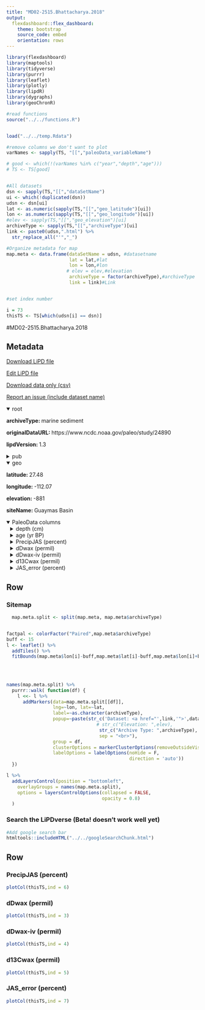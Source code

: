 ```yaml
---
title: "MD02-2515.Bhattacharya.2018"
output: 
  flexdashboard::flex_dashboard:
    theme: bootstrap
    source_code: embed
    orientation: rows
---
```


```r
library(flexdashboard)
library(maptools)
library(tidyverse)
library(purrr)
library(leaflet)
library(plotly)
library(lipdR)
library(dygraphs)
library(geoChronR)

#read functions
source("../../functions.R")


load("../../temp.Rdata")

#remove columns we don't want to plot
varNames <- sapply(TS, "[[","paleoData_variableName")

# good <- which(!(varNames %in% c("year","depth","age")))
# TS <- TS[good]


#All datasets
dsn <- sapply(TS,"[[","dataSetName")
ui <- which(!duplicated(dsn))
udsn <- dsn[ui]
lat <- as.numeric(sapply(TS,"[[","geo_latitude")[ui])
lon <- as.numeric(sapply(TS,"[[","geo_longitude")[ui])
#elev <- sapply(TS,"[[","geo_elevation")[ui]
archiveType <- sapply(TS,"[[","archiveType")[ui]
link <- paste0(udsn,".html") %>% 
  str_replace_all("'","_")

#Organize metadata for map
map.meta <- data.frame(dataSetName = udsn, #datasetname
                       lat = lat,#lat
                       lon = lon,#lon
                      # elev = elev,#elevation
                       archiveType = factor(archiveType),#archiveType
                       link = link)#Link


#set index number

i = 73
thisTS <- TS[which(udsn[i] == dsn)]
```
#MD02-2515.Bhattacharya.2018

Metadata {.sidebar}
-------------------------------------
[Download LiPD file](MD02-2515.Bhattacharya.2018.lpd)
            

[Edit LiPD file](http://lipd.net/playground?source=http://lipdverse.org/wNAm0_1_0/MD02-2515.Bhattacharya.2018.lpd)
            

[Download data only (csv)](MD02-2515.Bhattacharya.2018.csv)
            

[Report an issue (include dataset name)](https://github.com/nickmckay/LiPDverse/issues)

<details open style="margin-left: 0px">
<summary>root</summary>
<p style="margin-left: 0px"><strong>archiveType: </strong>marine sediment
<p style="margin-left: 0px"><strong>originalDataURL: </strong>https://www.ncdc.noaa.gov/paleo/study/24890
<p style="margin-left: 0px"><strong>lipdVersion: </strong>1.3
</details>
<details>
<summary>pub</summary>
<details style="margin-left: 10px">
<summary>pub1</summary>
<p style="margin-left: 10px"><strong>journal: </strong>Nature Geoscience
<p style="margin-left: 10px"><strong>volume: </strong>11
<p style="margin-left: 10px"><strong>pages: </strong>848-852
<p style="margin-left: 10px"><strong>pubYear: </strong>2018
<p style="margin-left: 10px"><strong>title: </strong>Ice-sheet modulation of deglacial North American monsoon intensification
</details>
<details style="margin-left: 10px">
<summary>pub2</summary>
<p style="margin-left: 10px"><strong>journal: </strong>Paleoceanography
<p style="margin-left: 10px"><strong>volume: </strong>27
<p style="margin-left: 10px"><strong>pages: </strong>n/a-n/a
<p style="margin-left: 10px"><strong>title: </strong>Sea-surface temperature records of Termination 1 in the Gulf of California: Challenges for seasonal and interannual analogues of tropical Pacific climate change
</details>
</details>
<details open style="margin-left: 0px">
<summary>geo</summary>
<p style="margin-left: 0px"><strong>latitude: </strong>27.48
<p style="margin-left: 0px"><strong>longitude: </strong>-112.07
<p style="margin-left: 0px"><strong>elevation: </strong>-881
<p style="margin-left: 0px"><strong>siteName: </strong>Guaymas Basin
</details>
<details open>
<summary>PaleoData columns</summary>
<details style="margin-left: 10px">
<summary>depth (cm)</summary>
<p style="margin-left: 10px"><strong>TSid: </strong>WEB9927679a
<p style="margin-left: 10px"><strong>variableName: </strong>depth
<p style="margin-left: 10px"><strong>units: </strong>cm
</details>
<details style="margin-left: 10px">
<summary>age (yr BP)</summary>
<p style="margin-left: 10px"><strong>TSid: </strong>WEB30a9cdbb
<p style="margin-left: 10px"><strong>variableName: </strong>age
<p style="margin-left: 10px"><strong>units: </strong>yr BP
<p style="margin-left: 10px"><strong>description: </strong>calendar years before preset
</details>
<details style="margin-left: 10px">
<summary>PrecipJAS (percent)</summary>
<p style="margin-left: 10px"><strong>TSid: </strong>WEBb2aba08b
<p style="margin-left: 10px"><strong>variableName: </strong>PrecipJAS
<p style="margin-left: 10px"><strong>units: </strong>percent
<p style="margin-left: 10px"><strong>description: </strong>precipitation,,,percent,July-September, Climate Reconstruction,,Bayesian inference,N, Mean percent July-September rainfall
<p style="margin-left: 10px"><strong>useInGlobalTemperatureAnalysis: </strong>TRUE
<details>
<summary>interpretation</summary>
<details style="margin-left: 20px">
<summary>1</summary>
<p style="margin-left: 20px"><strong>direction: </strong>positive
<p style="margin-left: 20px"><strong>scope: </strong>climate
<p style="margin-left: 20px"><strong>seasonality: </strong>summer
<p style="margin-left: 20px"><strong>variable: </strong>M
<p style="margin-left: 20px"><strong>variableDetail: </strong>monsoon
</details>
</details>
</details>
<details style="margin-left: 10px">
<summary>dDwax (permil)</summary>
<p style="margin-left: 10px"><strong>TSid: </strong>WEB91a5aefc
<p style="margin-left: 10px"><strong>variableName: </strong>dDwax
<p style="margin-left: 10px"><strong>units: </strong>permil
<p style="margin-left: 10px"><strong>description: </strong>delta D, C-30 fatty acid,,per mil VSMOW,,Paleoceanography,,compound-specific isotope ratio mass spectrometry,N,
</details>
<details style="margin-left: 10px">
<summary>dDwax-iv (permil)</summary>
<p style="margin-left: 10px"><strong>TSid: </strong>WEB9ef643f8
<p style="margin-left: 10px"><strong>variableName: </strong>dDwax-iv
<p style="margin-left: 10px"><strong>units: </strong>permil
<p style="margin-left: 10px"><strong>description: </strong>Corrected for Ice Volume. delta D, C-30 fatty acid,,per mil VSMOW,,Paleoceanography,corrected,compound-specific isotope ratio mass spectrometry,N, corrected for ice volume
</details>
<details style="margin-left: 10px">
<summary>d13Cwax (permil)</summary>
<p style="margin-left: 10px"><strong>TSid: </strong>WEB0e9b02bc
<p style="margin-left: 10px"><strong>variableName: </strong>d13Cwax
<p style="margin-left: 10px"><strong>units: </strong>permil
<p style="margin-left: 10px"><strong>description: </strong>delta 13C, C-30 fatty acid,,per mil VSMOW,,Paleoceanography,,compound-specific isotope ratio mass spectrometry,N,
</details>
<details style="margin-left: 10px">
<summary>JAS_error (percent)</summary>
<p style="margin-left: 10px"><strong>TSid: </strong>WEB7222cb3d
<p style="margin-left: 10px"><strong>variableName: </strong>JAS_error
<p style="margin-left: 10px"><strong>units: </strong>percent
<p style="margin-left: 10px"><strong>description: </strong>precipitation error,,,percent,July-September, Climate Reconstruction,,Bayesian inference,N, error for Mean percent July-September rainfall
</details>

Row {.tabset .tabset-fade}
-----------------------------------------------------------------------

### Sitemap

```r
  map.meta.split <- split(map.meta, map.meta$archiveType)


factpal <- colorFactor("Paired",map.meta$archiveType)
buff <- 15
l <- leaflet() %>% 
  addTiles() %>% 
  fitBounds(map.meta$lon[i]-buff,map.meta$lat[i]-buff,map.meta$lon[i]+buff,map.meta$lat[i]+buff)
  

  
  
names(map.meta.split) %>%
  purrr::walk( function(df) {
    l <<- l %>%
      addMarkers(data=map.meta.split[[df]],
                 lng=~lon, lat=~lat,
                 label=~as.character(archiveType),
                 popup=~paste(str_c('Dataset: <a href="',link,'">',dataSetName,'</a>'),
                                 # str_c("Elevation: ",elev),
                                  str_c("Archive Type: ",archiveType),
                                  sep = "<br>"),
                 group = df,
                 clusterOptions = markerClusterOptions(removeOutsideVisibleBounds = F),
                 labelOptions = labelOptions(noHide = F,
                                             direction = 'auto'))
  })

l %>%
  addLayersControl(position = "bottomleft",
    overlayGroups = names(map.meta.split),
    options = layersControlOptions(collapsed = FALSE,
                                   opacity = 0.8)
  )
```

### Search the LiPDverse (Beta! doesn't work well yet)
```r
#Add google search bar
htmltools::includeHTML("../../googleSearchChunk.html")
```


Row {.tabset .tabset-fade}
-----------------------------------------------------------------------

### PrecipJAS (percent)
```r
plotCol(thisTS,ind = 6)
```

### dDwax (permil)
```r
plotCol(thisTS,ind = 3)
```

### dDwax-iv (permil)
```r
plotCol(thisTS,ind = 4)
```

### d13Cwax (permil)
```r
plotCol(thisTS,ind = 5)
```

### JAS_error (percent)
```r
plotCol(thisTS,ind = 7)
```
